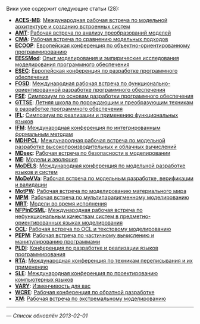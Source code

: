 Вики уже содержит следующие статьи (28):

* '''[[ACES-MB]]''': [[ACES-MB|Международная рабочая встреча по модельной архитектуре и созданию встроенных систем]]
* '''[[AMT]]''': [[AMT|Рабочая встреча по анализу преобразований моделей]]
* '''[[CMA]]''': [[CMA|Рабочая встреча по сравнению модельных подходов]]
* '''[[ECOOP]]''': [[ECOOP|Европейская конференция по объектно-ориентированному программированию]]
* '''[[EESSMod]]''': [[EESSMod|Опыт моделирования и эмпирические исследования моделирования программного обеспечения]]
* '''[[ESEC]]''': [[ESEC|Европейская конференция по разработке программного обеспечения]]
* '''[[FOSD]]''': [[FOSD|Международная рабочая встреча по функционально-ориентированной разработке программного обеспечения]]
* '''[[FSE]]''': [[FSE|Симпозиум по основам разработки программного обеспечения]]
* '''[[GTTSE]]''': [[GTTSE|Летняя школа по порождающим и преобразующим техникам в разработке программного обеспечения]]
* '''[[IFL]]''': [[IFL|Симпозиум по реализации и применению функциональных языков]]
* '''[[IFM]]''': [[IFM|Международная конференция по интегрированным формальным методам]]
* '''[[MDHPCL]]''': [[MDHPCL|Международная рабочая встреча по модельной разработке высокопроизводительных и облачных вычислений]]
* '''[[MDsec]]''': [[MDsec|Рабочая встреча по безопасности в моделировании]]
* '''[[ME]]''': [[ME|Модели и эволюция]]
* '''[[MoDELS]]''': [[MoDELS|Международная конференция по модельной разработке языков и систем]]
* '''[[MoDeVVa]]''': [[MoDeVVa|Рабочая встреча по модельным разработке, верификации и валидации]]
* '''[[MotPW]]''': [[MotPW|Рабочая встреча по моделированию материального мира]]
* '''[[MPM]]''': [[MPM|Рабочая встреча по мультипарадигменному моделированию]]
* '''[[MRT]]''': [[MRT|Модели во время исполнения]]
* '''[[NFPinDSML]]''': [[NFPinDSML|Международная рабочая встреча по нефункциональным качествам систем в предметно-ориентированных языках моделирования]]
* '''[[OCL]]''': [[OCL|Рабочая встреча по OCL и текстовому моделированию]]
* '''[[PEPM]]''': [[PEPM|Рабочая встреча по частичному вычислению и манипулированию программами]]
* '''[[PLDI]]''': [[PLDI|Конференция по разработке и реализации языков программирования]]
* '''[[RTA]]''': [[RTA|Международная конференция по техникам переписывания и их применению]]
* '''[[SLE]]''': [[SLE|Международная конференция по проектированию компьютерных языков]]
* '''[[VARY]]''': [[VARY|Изменчивость для вас]]
* '''[[WCRE]]''': [[WCRE|Рабочая конференция по обратной разработке]]
* '''[[XM]]''': [[XM|Рабочая встреча по экстремальному моделированию]]

----
— ''Список обновлён 2013-02-01''
